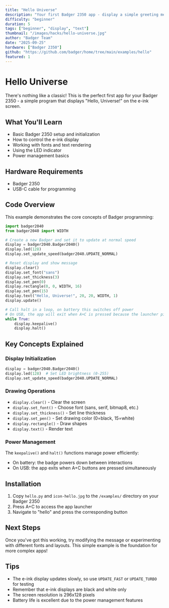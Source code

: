 ```yaml
---
title: "Hello Universe"
description: "Your first Badger 2350 app - display a simple greeting message on the e-ink screen."
difficulty: "beginner"
duration: 5
tags: ["beginner", "display", "text"]
thumbnail: "/images/hacks/hello-universe.jpg"
author: "Badger Team"
date: "2025-09-25"
hardware: ["Badger 2350"]
github: "https://github.com/badger/home/tree/main/examples/hello"
featured: 1
---
```


# Hello Universe

There's nothing like a classic! This is the perfect first app for your Badger 2350 - a simple program that displays "Hello, Universe!" on the e-ink screen.

## What You'll Learn

- Basic Badger 2350 setup and initialization
- How to control the e-ink display
- Working with fonts and text rendering
- Using the LED indicator
- Power management basics

## Hardware Requirements

- Badger 2350
- USB-C cable for programming

## Code Overview

This example demonstrates the core concepts of Badger programming:

```python
import badger2040
from badger2040 import WIDTH

# Create a new Badger and set it to update at normal speed
display = badger2040.Badger2040()
display.led(128)
display.set_update_speed(badger2040.UPDATE_NORMAL)

# Reset display and show message
display.clear()
display.set_font("sans")
display.set_thickness(3)
display.set_pen(0)
display.rectangle(0, 0, WIDTH, 16)
display.set_pen(15)
display.text("Hello, Universe!", 20, 20, WIDTH, 1)
display.update()

# Call halt in a loop, on battery this switches off power
# On USB, the app will exit when A+C is pressed because the launcher picks that up
while True:
    display.keepalive()
    display.halt()
```

## Key Concepts Explained

### Display Initialization
```python
display = badger2040.Badger2040()
display.led(128)  # Set LED brightness (0-255)
display.set_update_speed(badger2040.UPDATE_NORMAL)
```

### Drawing Operations
- `display.clear()` - Clear the screen
- `display.set_font()` - Choose font (sans, serif, bitmap8, etc.)
- `display.set_thickness()` - Set line thickness
- `display.set_pen()` - Set drawing color (0=black, 15=white)
- `display.rectangle()` - Draw shapes
- `display.text()` - Render text

### Power Management
The `keepalive()` and `halt()` functions manage power efficiently:
- On battery: the badge powers down between interactions
- On USB: the app exits when A+C buttons are pressed simultaneously

## Installation

1. Copy `hello.py` and `icon-hello.jpg` to the `/examples/` directory on your Badger 2350
2. Press A+C to access the app launcher
3. Navigate to "hello" and press the corresponding button

## Next Steps

Once you've got this working, try modifying the message or experimenting with different fonts and layouts. This simple example is the foundation for more complex apps!

## Tips

- The e-ink display updates slowly, so use `UPDATE_FAST` or `UPDATE_TURBO` for testing
- Remember that e-ink displays are black and white only
- The screen resolution is 296x128 pixels
- Battery life is excellent due to the power management features